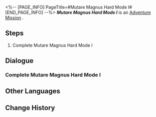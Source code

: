 <%-- [PAGE_INFO]
PageTitle=#Mutare Magnus Hard Mode I#
[END_PAGE_INFO] --%>
{{Stub|Dialogue.}}
{{Mission Infobox
|id            = 8025225
|title         = 
|image         = <!--Mission Mutare Magnus Hard Mode I.png-->
|type          = Adventure
|event_name    = 
|chapter       = 
|requirements  = 
|summary       = <!--official mission summary from Fate's Atlas-->
|characters    = Trailblazer
|startLocation = [[<!--starting world-->]] - [[<!--starting area-->]]
|world         = <!--starting world-->
|area          = <!--starting area-->
|prev          = 
|next          = 
|rewards       = 
}}
'''''Mutare Magnus Hard Mode I''''' is an [[Adventure Mission]]<!--in [world]-->.

==Steps==
# Complete Mutare Magnus Hard Mode I

<!--
==Gameplay Notes==

--><!--
==Trial Character==

-->
==Dialogue==
{{Stub Dialogue}}
===Complete Mutare Magnus Hard Mode I===
{{Mission Description|type=adventure|location=<!--to be added-->|Complete Mutare Magnus Hard Mode I}}
{{Dialogue Start}}
:{{tx}}
{{Dialogue End}}

==Other Languages==
{{Other Languages
|en   = Mutare Magnus Hard Mode I
|zhs  = 「大衍万象」困难模式I
|zht  = 「大衍萬象」困難模式I
|ja   = 「大衍万象」難易度・困難I
|ko   = 「대연만상」 어려움 모드 I
|es   = Mutare Magnus: modo difícil&nbsp;I
|fr   = Mode difficile I de Mutare Magnus
|ru   = Всеобъемлющее предсказание - Сложный режим I
|th   = Mutare Magnus โหมดยาก I
|vi   = "Vạn Tượng Tối Thượng" Chế Độ Khó I
|de   = Allumfassende Weissagung – Schwerer Modus I
|id   = "Mutare Magnus" Mode Sulit I
|pt   = Mutare Magnus - Modo Difícil I
}}

==Change History==
{{Change History|2.5}}
